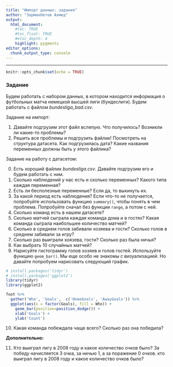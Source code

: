 ```yaml
---
title: "Импорт данных: задания"
author: "Зарманбетов Ахмед"
output: 
  html_document:
    #toc: TRUE
    #toc_float: TRUE
    #etoc_depth: 4
    highlight: pygments
editor_options: 
  chunk_output_type: console
---
```

---
```r
knitr::opts_chunk$set(echo = TRUE)
```

### Задание

Будем работать с набором данных, в котором находится информация о футбольных матча немецкой высшей лиги (бундеслиги). Будем работать с файлом *bundesliga_bad.csv*.

Задание на импорт:

1. Давайте подгрузим этот файл вслепую. Что получилось? Возникли ли какие-то проблемы?
2. Решить все проблемы и подгрузить файлик! Посмотреть на структура датасета. Как подгрузилась дата? Какие названия переменных должны быть у этого файлика? 

Задание на работу с датасетом:

0. Есть хороший файлик *bundesliga.csv*. Давайте подгрузим его и будем работать с ним.
1. Сколько наблюдений у нас есть и сколько переменных? Какого типа каждая переменная?
2. Есть ли бесполезные переменные? Если да, то выкинуть их.
3. За какой период есть наблюдения? Если что-то не получается, попробуйте использовать функцию `summary()`, чтобы понять в чем проблема. Попробуйте сначал без функции `range`, а потом с ней.
4. Сколько команд есть в нашем датасете?
5. Сколько матчей сыграла каждая команда дома и в гостях? Какая команда сыграла наибольшее количество матчей?
6. Сколько в среднем голов забивали хозяева и гости? Сколько голов в среднем забивали за игру?
7. Сколько раз выиграли хоязева, гости? Сколько раз была ничья?
8. Как выбрать 10 случайных матчей?
9. Нарисуйте гистограмму голов хозяев и голов гостей. Используйте функцию `geom_bar()`. Мы еще особо не знакомы с визуализацией. Но давайте попробуем нарисовать следующий график.

```r
# install.packages('tidyr')
# install.packages('ggplot2')
library(tidyr)
library(ggplot2)

foot %>% 
  gather('Who', 'Goals',  c('HomeGoals', 'AwayGoals')) %>%
  ggplot(aes(x = factor(Goals), fill = Who)) +
    geom_bar(position=position_dodge()) + 
    xlab('Goals') +
    ylab('Count')
```

10. Какая команда побеждала чаще всего? Сколько раз она победила?

**Дополнительно:**

11. Кто выиграл лигу в 2008 году и какое количество очков было? За победу начисляется 3 очка, за ничью 1, а за поражение 0 очков.
кто выиграл лигу в 2008 году и какое количество очков было?